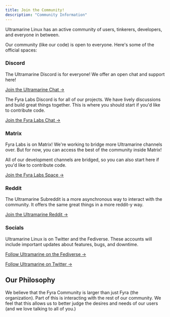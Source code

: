 ```yaml
---
title: Join the Community!
description: "Community Information"
---
```


Ultramarine Linux has an active community of users, tinkerers, developers, and everyone in between.

Our community (like our code) is open to everyone. Here's some of the official spaces:

### Discord

The Ultramarine Discord is for everyone! We offer an open chat and support here!

[Join the Ultramarine Chat →](https://discord.gg/bUuQasHdrF)

The Fyra Labs Discord is for all of our projects. We have lively discussions and build great things together. This is where you should start if you'd like to contribute code.

[Join the Fyra Labs Chat →](https://discord.gg/5fdPuxTg5Q)

### Matrix

Fyra Labs is on Matrix! We're working to bridge more Ultramarine channels over. But for now, you can access the best of the community inside Matrix!

All of our development channels are bridged, so you can also start here if you'd like to contribute code.

[Join the Fyra Labs Space →](https://matrix.to/#/#hub:fyralabs.com)

### Reddit

The Ultramarine Subreddit is a more asynchronous way to interact with the community. It offers the same great things in a more reddit-y way.

[Join the Ultramarine Reddit →](https://reddit.com/r/ultramarine)

### Socials

Ultramarine Linux is on Twitter and the Fediverse. These accounts will include important updates about features, bugs, and downtime.

[Follow Ultramarine on the Fediverse →](https://fedi.fyralabs.com/@ultramarine)

[Follow Ultramarine on Twitter →](https://twitter.com/UltramarineProj)

## Our Philosophy

We believe that the Fyra Community is larger than just Fyra (the organization). Part of this is interacting with the rest of our community. We feel that this allows us to better judge the desires and needs of our users (and we love talking to all of you.)
